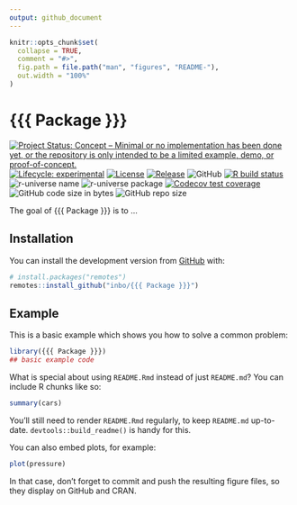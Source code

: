 ```yaml
---
output: github_document
---
```


<!-- README.md is generated from README.Rmd. Please edit that file -->

```r
knitr::opts_chunk$set(
  collapse = TRUE,
  comment = "#>",
  fig.path = file.path("man", "figures", "README-"),
  out.width = "100%"
)
```

# {{{ Package }}}

<!-- badges: start -->
[![Project Status: Concept – Minimal or no implementation has been done yet, or the repository is only intended to be a limited example, demo, or proof-of-concept.](https://www.repostatus.org/badges/latest/concept.svg)](https://www.repostatus.org/#concept)
[![Lifecycle: experimental](https://img.shields.io/badge/lifecycle-experimental-orange.svg)](https://lifecycle.r-lib.org/articles/stages.html#experimental)
[![License]({{{ license batch }}})]({{{ license site }}})
[![Release](https://img.shields.io/github/release/inbo/{{{ Package }}}.svg)](https://github.com/inbo/{{{ Package }}}/releases)
![GitHub](https://img.shields.io/github/license/inbo/{{{ Package }}})
[![R build status](https://github.com/inbo/{{{ Package }}}/workflows/check%20package%20on%20main/badge.svg)](https://github.com/inbo/{{{ Package }}}/actions)
![r-universe name](https://inbo.r-universe.dev/badges/:name?color=c04384)
![r-universe package](https://inbo.r-universe.dev/badges/{{{ Package }}})
[![Codecov test coverage](https://codecov.io/gh/inbo/{{{ Package }}}/branch/main/graph/badge.svg)](https://app.codecov.io/gh/inbo/{{{ Package }}}?branch=main)
![GitHub code size in bytes](https://img.shields.io/github/languages/code-size/inbo/{{{ Package }}}.svg)
![GitHub repo size](https://img.shields.io/github/repo-size/inbo/{{{ Package }}}.svg)
<!-- badges: end -->

The goal of {{{ Package }}} is to ...

## Installation

You can install the development version from [GitHub](https://github.com/) with:

``` r
# install.packages("remotes")
remotes::install_github("inbo/{{{ Package }}}")
```

## Example

This is a basic example which shows you how to solve a common problem:

```r
library({{{ Package }}})
## basic example code
```

What is special about using `README.Rmd` instead of just `README.md`? 
You can include R chunks like so:

```r
summary(cars)
```

You'll still need to render `README.Rmd` regularly, to keep `README.md` up-to-date.
`devtools::build_readme()` is handy for this.

You can also embed plots, for example:

```r
plot(pressure)
```

In that case, don't forget to commit and push the resulting figure files, so they display on GitHub and CRAN.

